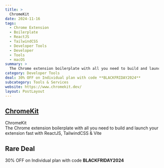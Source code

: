```yaml
---
title: >
  ChromeKit
date: 2024-11-16
tags:
  - Chrome Extension
  - Boilerplate
  - ReactJS
  - TailwindCSS
  - Developer Tools
  - Developer
  - Tools
  - macOS
summary: >
  The Chrome extension boilerplate with all you need to build and launch your extension fast with ReactJS, TailwindCSS & Vite
category: Developer Tools
deal: 30% OFF on Individual plan with code **BLACKFRIDAY2024**
subcategory: Tools & Services
website: https://www.chromekit.dev/
layout: PostLayout
---
```


## [ChromeKit](https://www.chromekit.dev/)

ChromeKit <br/>
The Chrome extension boilerplate with all you need to build and launch your extension fast with ReactJS, TailwindCSS & Vite

## Rare Deal

30% OFF on Individual plan with code **BLACKFRIDAY2024**
